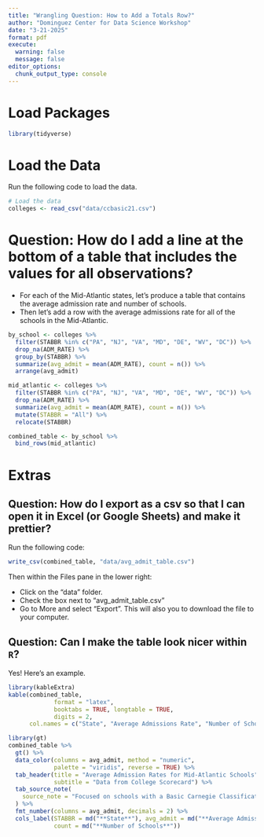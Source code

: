 ```yaml
---
title: "Wrangling Question: How to Add a Totals Row?"
author: "Dominguez Center for Data Science Workshop"
date: "3-21-2025"
format: pdf
execute:
  warning: false
  message: false
editor_options: 
  chunk_output_type: console
---
```



# Load Packages



```r
library(tidyverse)
```


# Load the Data

Run the following code to load the data.

```r
# Load the data
colleges <- read_csv("data/ccbasic21.csv") 

```


# Question: How do I add a line at the bottom of a table that includes the values for all observations?

* For each of the Mid-Atlantic states, let's produce a table that contains the average admission rate and number of schools.  
* Then let's add a row with the average admissions rate for all of the schools in the Mid-Atlantic.

```r
by_school <- colleges %>%
  filter(STABBR %in% c("PA", "NJ", "VA", "MD", "DE", "WV", "DC")) %>%
  drop_na(ADM_RATE) %>%
  group_by(STABBR) %>%
  summarize(avg_admit = mean(ADM_RATE), count = n()) %>%
  arrange(avg_admit)

mid_atlantic <- colleges %>%
  filter(STABBR %in% c("PA", "NJ", "VA", "MD", "DE", "WV", "DC")) %>%
  drop_na(ADM_RATE) %>%
  summarize(avg_admit = mean(ADM_RATE), count = n()) %>%
  mutate(STABBR = "All") %>%
  relocate(STABBR)

combined_table <- by_school %>%
  bind_rows(mid_atlantic)
```

# Extras

## Question: How do I export as a csv so that I can open it in Excel (or Google Sheets) and make it prettier?

Run the following code:

```r
write_csv(combined_table, "data/avg_admit_table.csv")
```


Then within the Files pane in the lower right:

* Click on the "data" folder.
* Check the box next to "avg_admit_table.csv"
* Go to More and select "Export".  This will also you to download the file to your computer.

## Question: Can I make the table look nicer within `R`?

Yes!  Here's an example.

```r
library(kableExtra)
kable(combined_table,
             format = "latex",
             booktabs = TRUE, longtable = TRUE, 
             digits = 2,
      col.names = c("State", "Average Admissions Rate", "Number of Schools"))

```

```r
library(gt)
combined_table %>%
  gt() %>%
  data_color(columns = avg_admit, method = "numeric",
             palette = "viridis", reverse = TRUE) %>%
  tab_header(title = "Average Admission Rates for Mid-Atlantic Schools",
             subtitle = "Data from College Scorecard") %>%
  tab_source_note(
    source_note = "Focused on schools with a Basic Carnegie Classification of 'Confers majority Baccalaureate degrees with arts and sciences focus'"
  ) %>%
  fmt_number(columns = avg_admit, decimals = 2) %>%
  cols_label(STABBR = md("**State**"), avg_admit = md("**Average Admission Rate**"),
             count = md("**Number of Schools**"))
```


